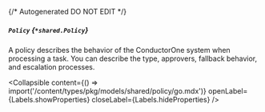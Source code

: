 {/* Autogenerated DO NOT EDIT  */}

##### `Policy` *{`*shared.Policy`}*
A policy describes the behavior of the ConductorOne system when processing a task. You can describe the type, approvers, fallback behavior, and escalation processes.

<Collapsible content={() => import('/content/types/pkg/models/shared/policy/go.mdx')} openLabel={Labels.showProperties} closeLabel={Labels.hideProperties} />



